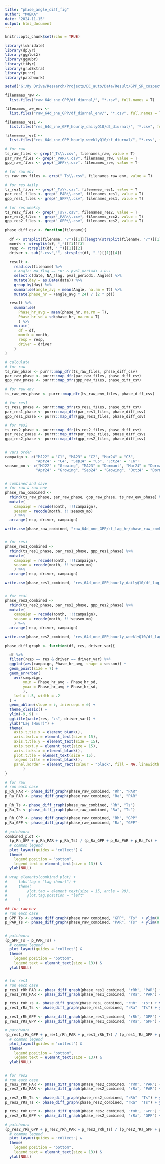 ```yaml
---
title: "phase_angle_diff_fig"
author: "MOEKA"
date: "2024-11-15"
output: html_document
---
```


```r
knitr::opts_chunk$set(echo = TRUE)

library(lubridate)
library(dplyr)
library(ggplot2)
library(ggpubr)
library(tidyr)
library(gridExtra)
library(purrr)
library(patchwork)
```

```r
setwd("G:/My Drive/Research/Projects/DC_auto/Data/Result/GPP_SR_cospectral/")

filenames_raw <- 
  list.files("raw_64d_one_GPP/df_diurnal/", "*.csv", full.names = T)

filenames_raw_env <- 
  list.files("raw_64d_one_GPP/df_diurnal_env/", "*.csv", full.names = T)

filenames_res1 <- 
  list.files("res_64d_one_GPP_hourly_dailyQ10/df_diurnal/", "*.csv", full.names = T)

filenames_res2 <- 
  list.files("res_64d_one_GPP_hourly_weeklyQ10/df_diurnal/", "*.csv", full.names = T)

# for raw
ts_raw_files <- grep("_Ts\\.csv", filenames_raw, value = T)
par_raw_files <- grep("_PAR\\.csv", filenames_raw, value = T)
gpp_raw_files <- grep("_GPP\\.csv", filenames_raw, value = T)

# for raw env
ts_raw_env_files <- grep("_Ts\\.csv", filenames_raw_env, value = T)

# for res daily
ts_res1_files <- grep("_Ts\\.csv", filenames_res1, value = T)
par_res1_files <- grep("_PAR\\.csv", filenames_res1, value = T)
gpp_res1_files <- grep("_GPP\\.csv", filenames_res1, value = T)

# for res weekly
ts_res2_files <- grep("_Ts\\.csv", filenames_res2, value = T)
par_res2_files <- grep("_PAR\\.csv", filenames_res2, value = T)
gpp_res2_files <- grep("_GPP\\.csv", filenames_res2, value = T)
```


```r
phase_diff_csv <- function(filename){
  
  df <- strsplit(filename, "/")[[1]][length(strsplit(filename, "/")[[1]])]
  month <- strsplit(df, "_")[[1]][3]
  resp <- strsplit(df, "_")[[1]][2]
  driver <- sub(".csv","", strsplit(df, "_")[[1]][4])
  
  result <- 
    read.csv(filename) %>%
    # Angle: NA_flag == "0" & pval_period1 < 0.1
    select(c(date, NA_flag, pval_period1, Angle)) %>% 
    mutate(day = as.Date(date)) %>% 
    group_by(day) %>% 
    summarise(angle_avg = mean(Angle, na.rm = T)) %>% 
    mutate(phase_hr = (angle_avg * 24) / (2 * pi))
  
  result %>% 
    summarise(
      Phase_hr_avg = mean(phase_hr, na.rm = T),
      Phase_hr_sd = sd(phase_hr, na.rm = T)
      ) %>% 
    mutate( 
      df = df,
      month = month,
      resp = resp,
      driver = driver
    ) 
}

# calculate
# for raw
ts_raw_phase <- purrr::map_dfr(ts_raw_files, phase_diff_csv)
par_raw_phase <- purrr::map_dfr(par_raw_files, phase_diff_csv)
gpp_raw_phase <- purrr::map_dfr(gpp_raw_files, phase_diff_csv)

# for raw env
ts_raw_env_phase <- purrr::map_dfr(ts_raw_env_files, phase_diff_csv)

# for res1
ts_res1_phase <- purrr::map_dfr(ts_res1_files, phase_diff_csv)
par_res1_phase <- purrr::map_dfr(par_res1_files, phase_diff_csv)
gpp_res1_phase <- purrr::map_dfr(gpp_res1_files, phase_diff_csv)

# for res2
ts_res2_phase <- purrr::map_dfr(ts_res2_files, phase_diff_csv)
par_res2_phase <- purrr::map_dfr(par_res2_files, phase_diff_csv)
gpp_res2_phase <- purrr::map_dfr(gpp_res2_files, phase_diff_csv)


# vars order
campaign <- c("MJ22" = "C1", "MA23" = "C2", "Mar24" = "C3", 
              "Apr24" = "C4", "Sep24" = "C5", "Oct24" = "C6")
season_mo <- c("MJ22" = "Growing", "MA23" = "Dormant", "Mar24" = "Dormant", 
              "Apr24" = "Growing", "Sep24" = "Growing", "Oct24" = "Dormant")


# combined and save
# for raw & raw env
phase_raw_combined <- 
  rbind(ts_raw_phase, par_raw_phase, gpp_raw_phase, ts_raw_env_phase) %>% 
  mutate(
    campaign = recode(month, !!!campaign),
    season = recode(month, !!!season_mo)
    ) %>% 
  arrange(resp, driver, campaign)

write.csv(phase_raw_combined, "raw_64d_one_GPP/df_lag_hr/phase_raw_combined.csv", row.names = F)


# for res1
phase_res1_combined <- 
  rbind(ts_res1_phase, par_res1_phase, gpp_res1_phase) %>% 
  mutate(
    campaign = recode(month, !!!campaign),
    season = recode(month, !!!season_mo)
    ) %>% 
  arrange(resp, driver, campaign)

write.csv(phase_res1_combined, "res_64d_one_GPP_hourly_dailyQ10/df_lag_hr/phase_res1_combined.csv", row.names = F)


# for res2
phase_res2_combined <- 
  rbind(ts_res2_phase, par_res2_phase, gpp_res2_phase) %>% 
  mutate(
    campaign = recode(month, !!!campaign),
    season = recode(month, !!!season_mo)
    ) %>% 
  arrange(resp, driver, campaign)

write.csv(phase_res2_combined, "res_64d_one_GPP_hourly_weeklyQ10/df_lag_hr/phase_res2_combined.csv", row.names = F)
```


```r

phase_diff_graph <- function(df, res, driver_var){
  
  df %>% 
  filter(resp == res & driver == driver_var) %>% 
  ggplot(aes(campaign, Phase_hr_avg, shape = season)) +
  geom_point(size = 7) + 
  geom_errorbar(
    aes(campaign,
        ymin = Phase_hr_avg - Phase_hr_sd,
        ymax = Phase_hr_avg + Phase_hr_sd,
        ),
    lwd = 1.5, width = .2
  ) +
  geom_abline(slope = 0, intercept = 0) + 
  theme_classic() + 
  ylim(-9, 9) +
  ggtitle(paste(res, "vs", driver_var)) +
  ylab("Lag (Hour)") + 
  theme(
    axis.title.x = element_blank(),
    axis.text.x = element_text(size = 15),
    axis.title.y = element_text(size = 15),
    axis.text.y = element_text(size = 15),
    axis.ticks.x = element_blank(),
    plot.title = element_text(size = 15),
    legend.title = element_blank(),
    panel.border = element_rect(colour = "black", fill = NA, linewidth = 1)
        )
}

# for raw
# run each case
p_Rh_PAR <- phase_diff_graph(phase_raw_combined, "Rh", "PAR")
p_Ra_PAR <- phase_diff_graph(phase_raw_combined, "Ra", "PAR")

p_Rh_Ts <- phase_diff_graph(phase_raw_combined, "Rh", "Ts")
p_Ra_Ts <- phase_diff_graph(phase_raw_combined, "Ra", "Ts")

p_Rh_GPP <- phase_diff_graph(phase_raw_combined, "Rh", "GPP")
p_Ra_GPP <- phase_diff_graph(phase_raw_combined, "Ra", "GPP")

# patchwork
combined_plot <- 
  (p_Rh_GPP + p_Rh_PAR + p_Rh_Ts) / (p_Ra_GPP + p_Ra_PAR + p_Ra_Ts) +
  # common legend
  plot_layout(guides = "collect") & 
  theme(
    legend.position = "bottom",
    legend.text = element_text(size = 13)) & 
  ylab(NULL)

# wrap_elements(combined_plot) +
#     labs(tag = "Lag (hour)") +
#     theme(
#         plot.tag = element_text(size = 15, angle = 90),
#         plot.tag.position = "left"
#     )

## for raw env
# run each case
p_GPP_Ts <- phase_diff_graph(phase_raw_combined, "GPP", "Ts") + ylim(0, 8)
p_PAR_Ts <- phase_diff_graph(phase_raw_combined, "PAR", "Ts") + ylim(0, 8)


# patchwork
(p_GPP_Ts + p_PAR_Ts) +
  # common legend
  plot_layout(guides = "collect") & 
  theme(
    legend.position = "bottom",
    legend.text = element_text(size = 13)) & 
  ylab(NULL)


# for res1
# run each case
p_res1_rRh_PAR <- phase_diff_graph(phase_res1_combined, "rRh", "PAR") + ylim(-10, 10)
p_res1_rRa_PAR <- phase_diff_graph(phase_res1_combined, "rRa", "PAR") + ylim(-10, 10)

p_res1_rRh_Ts <- phase_diff_graph(phase_res1_combined, "rRh", "Ts") + ylim(-10, 10)
p_res1_rRa_Ts <- phase_diff_graph(phase_res1_combined, "rRa", "Ts") + ylim(-10, 10)

p_res1_rRh_GPP <- phase_diff_graph(phase_res1_combined, "rRh", "GPP") + ylim(-10, 10)
p_res1_rRa_GPP <- phase_diff_graph(phase_res1_combined, "rRa", "GPP") + ylim(-10, 10)

# patchwork
(p_res1_rRh_GPP + p_res1_rRh_PAR + p_res1_rRh_Ts) / (p_res1_rRa_GPP + p_res1_rRa_PAR + p_res1_rRa_Ts) +
  # common legend
  plot_layout(guides = "collect") & 
  theme(
    legend.position = "bottom",
    legend.text = element_text(size = 13)) & 
  ylab(NULL)


# for res2
# run each case
p_res2_rRh_PAR <- phase_diff_graph(phase_res2_combined, "rRh", "PAR") + ylim(-10, 10)
p_res2_rRa_PAR <- phase_diff_graph(phase_res2_combined, "rRa", "PAR") + ylim(-10, 10)

p_res2_rRh_Ts <- phase_diff_graph(phase_res2_combined, "rRh", "Ts") + ylim(-10, 10)
p_res2_rRa_Ts <- phase_diff_graph(phase_res2_combined, "rRa", "Ts") + ylim(-10, 10)

p_res2_rRh_GPP <- phase_diff_graph(phase_res2_combined, "rRh", "GPP") + ylim(-10, 10)
p_res2_rRa_GPP <- phase_diff_graph(phase_res2_combined, "rRa", "GPP") + ylim(-10, 10)

# patchwork
(p_res2_rRh_GPP + p_res2_rRh_PAR + p_res2_rRh_Ts) / (p_res2_rRa_GPP + p_res2_rRa_PAR + p_res2_rRa_Ts) +
  # common legend
  plot_layout(guides = "collect") & 
  theme(
    legend.position = "bottom",
    legend.text = element_text(size = 13)) & 
  ylab(NULL)
```